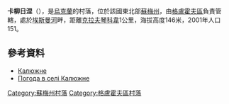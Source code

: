{{coord|51|35|53|N|33|56|34|E|scale:100000_region:UA|display=title}}

'''卡柳日涅'''（{{lang-uk|Калюжне}}），是[[烏克蘭|烏克蘭]]的村落，位於該國東北部[[蘇梅州|蘇梅州]]，由[[格盧霍夫區|格盧霍夫區]]負責管轄，處於[[埃斯曼河|埃斯曼河]]畔，距離[[克拉夫琴科韋_(格盧霍夫區)|克拉夫琴科韋]]1公里，海拔高度146米，2001年人口151。

==參考資料==
*[http://w1.c1.rada.gov.ua/pls/z7502/A005?rdat1=02.02.2010&rf7571=28937 Калюжне]{{dead link|date=2017年11月 |bot=InternetArchiveBot |fix-attempted=yes }}
* [http://weather.in.ua/ua/symskaja/9902 Погода в селі Калюжне]{{Wayback|url=http://weather.in.ua/ua/symskaja/9902 |date=20160305111429 }}

{{DEFAULTSORT:Калюжне}}

[[Category:蘇梅州村落|Category:蘇梅州村落]]
[[Category:格盧霍夫區村落|Category:格盧霍夫區村落]]


{{Sumy-geo-stub}}